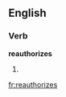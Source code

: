 
==English==

===Verb===
'''reauthorizes'''

# {{third-person singular of|[[reauthorize]]}}

[[fr:reauthorizes]]